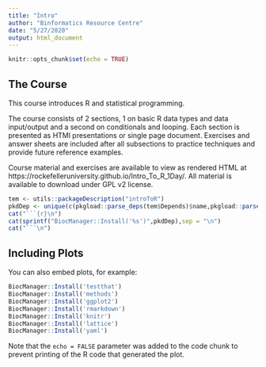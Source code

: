 ```yaml
---
title: "Intro"
author: "Binformatics Resource Centre"
date: "5/27/2020"
output: html_document
---
```


```r
knitr::opts_chunk$set(echo = TRUE)
```

## The Course

This course introduces R and statistical programming.

The course consists of 2 sections, 1 on basic R data types and data input/output and a second on conditionals and looping.
Each section is presented as HTMl presentations or single page document. Exercises and answer sheets are included after all subsections to practice techniques and provide future reference examples.

Course material and exercises are available to view as rendered HTML at https://rockefelleruniversity.github.io/Intro_To_R_1Day/.
All material is available to download under GPL v2 license.

```r
tem <- utils::packageDescription("introToR")
pkdDep <- unique(c(pkgload::parse_deps(tem$Depends)$name,pkgload::parse_deps(tem$Suggests)$name,pkgload::parse_deps(tem$Imports)$name))
cat("```{r}\n")
cat(sprintf("BiocManager::Install('%s')",pkdDep),sep = "\n")
cat("```\n")
```

## Including Plots

You can also embed plots, for example:

```r
BiocManager::Install('testthat')
BiocManager::Install('methods')
BiocManager::Install('ggplot2')
BiocManager::Install('rmarkdown')
BiocManager::Install('knitr')
BiocManager::Install('lattice')
BiocManager::Install('yaml')
```

Note that the `echo = FALSE` parameter was added to the code chunk to prevent printing of the R code that generated the plot.
